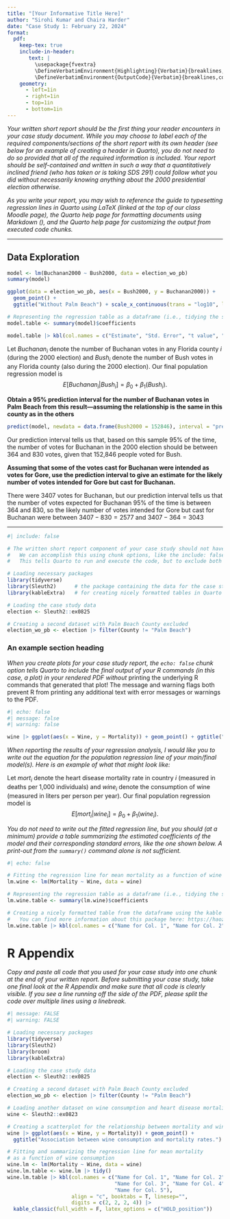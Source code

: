```yaml
---
title: "[Your Informative Title Here]"
author: "Sirohi Kumar and Chaira Harder"
date: "Case Study 1: February 22, 2024"
format: 
  pdf:
    keep-tex: true
    include-in-header: 
       text: |
         \usepackage{fvextra}
         \DefineVerbatimEnvironment{Highlighting}{Verbatim}{breaklines,commandchars=\\\{\}}
         \DefineVerbatimEnvironment{OutputCode}{Verbatim}{breaklines,commandchars=\\\{\}}
    geometry: 
      - left=1in
      - right=1in
      - top=1in
      - bottom=1in
---
```


*Your written short report should be the first thing your reader encounters in your case study document. While you may choose to label each of the required components/sections of the short report with its own header (see below for an example of creating a header in Quarto), you do not need to do so provided that all of the required information is included. Your report should be self-contained and written in such a way that a quantitatively inclined friend (who has taken or is taking SDS 291) could follow what you did without necessarily knowing anything about the 2000 presidential election otherwise.*

*As you write your report, you may wish to reference the guide to typesetting regression lines in Quarto using LaTeX (linked at the top of our class Moodle page), the Quarto help page for formatting documents using Markdown (), and the Quarto help page for customizing the output from executed code chunks.*

----

## Data Exploration

```r
model <- lm(Buchanan2000 ~ Bush2000, data = election_wo_pb)
summary(model)
```

```r
ggplot(data = election_wo_pb, aes(x = Bush2000, y = Buchanan2000)) +
  geom_point() +
  ggtitle("Without Palm Beach") + scale_x_continuous(trans = "log10", labels = scales::comma) + geom_smooth(method = lm, formula = y~x) + xlab("Bush Votes (log)") + ylab("Buchanan Votes")
```
```r

# Representing the regression table as a dataframe (i.e., tidying the summary() output)
model.table <- summary(model)$coefficients

model.table |> kbl(col.names = c("Estimate", "Std. Error", "t value", "p value"), align = "c", booktabs = T, linesep="", digits = c(4, 4, 4, 4)) |> kable_classic(full_width = F, latex_options = c("HOLD_position"))
```

Let $Buchanan_i$ denote the number of Buchanan votes in any Florida county $i$ (during the 2000 election) and $Bush_i$ denote the number of Bush votes in any Florida county (also during the 2000 election). Our final population regression model is $$E[Buchanan_i | Bush_i] = \beta_0 + \beta_1\left(Bush_i\right).$$

**Obtain a 95% prediction interval for the number of Buchanan votes in Palm Beach from this result—assuming the relationship is the same in this county as in the others**

```r
predict(model, newdata = data.frame(Bush2000 = 152846), interval = "prediction", level = 0.95)
```

Our prediction interval tells us that, based on this sample 95% of the time, the number of votes for Buchanan in the 2000 election should be between 364 and 830 votes, given that 152,846 people voted for Bush.


**Assuming that some of the votes cast for Buchanan were intended as votes for Gore, use the prediction interval to give an estimate for the likely number of votes intended for Gore but cast for Buchanan.**

There were 3407 votes for Buchanan, but our prediction interval tells us that the number of votes expected for Buchanan 95% of the time is between 364 and 830, so the likely number of votes intended for Gore but cast for Buchanan were between $3407-830 = 2577$ and $3407-364 = 3043$



----


```r
#| include: false

# The written short report component of your case study should not have any visible R code, and the only R output that should be included are relevant plots and nicely formatted tables. Of course, this means that the R code to generate those figures/tables must be included *somewhere* in the Quarto .qmd document, but remain hidden from the reader! 
#   We can accomplish this using chunk options, like the include: false option above.
#   This tells Quarto to run and execute the code, but to exclude both the code and any associated output from the rendered PDF document.

# Loading necessary packages
library(tidyverse)
library(Sleuth2)      # the package containing the data for the case study. you may need to install this package first!
library(kableExtra)   # for creating nicely formatted tables in Quarto

# Loading the case study data
election <- Sleuth2::ex0825

# Creating a second dataset with Palm Beach County excluded
election_wo_pb <- election |> filter(County != "Palm Beach")

```

### An example section heading

*When you create plots for your case study report, the `echo: false` chunk option tells Quarto to include the final output of your R commands (in this case, a plot) in your rendered PDF without* printing the underlying R commands that generated that plot! The message and warning flags both prevent R from printing any additional text with error messages or warnings to the PDF.

```r
#| echo: false
#| message: false
#| warning: false

wine |> ggplot(aes(x = Wine, y = Mortality)) + geom_point() + ggtitle("Association between wine consumption and mortality rates.")
```

*When reporting the results of your regression analysis, I would like you to write out the equation for the population regression line of your main/final model(s). Here is an example of what that might look like:*

Let $mort_i$ denote the heart disease mortality rate in country $i$ (measured in deaths per 1,000 individuals) and $wine_i$ denote the consumption of wine (measured in liters per person per year). Our final population regression model is $$E[mort_i | wine_i] = \beta_0 + \beta_1\left(wine_i\right).$$

*You do not need to write out the fitted regression line, but you should (at a minimum) provide a table summarizing the estimated coefficients of the model and their corresponding standard errors, like the one shown below. A print-out from the `summary()` command alone is not sufficient.*

```r
#| echo: false

# Fitting the regression line for mean mortality as a function of wine consumption
lm.wine <- lm(Mortality ~ Wine, data = wine)

# Representing the regression table as a dataframe (i.e., tidying the summary() output)
lm.wine.table <- summary(lm.wine)$coefficients

# Creating a nicely formatted table from the dataframe using the kable package
#   You can find more information about this package here: https://haozhu233.github.io/kableExtra/awesome_table_in_pdf.pdf
lm.wine.table |> kbl(col.names = c("Name for Col. 1", "Name for Col. 2", "Name for Col. 3", "Name for Col. 4"), align = "c", booktabs = T, linesep="", digits = c(2, 2, 2, 4)) |> kable_classic(full_width = F, latex_options = c("HOLD_position"))

```

# R Appendix

*Copy and paste all code that you used for your case study into one chunk at the end of your written report. Before submitting your case study, take one final look at the R Appendix and make sure that all code is clearly visible. If you see a line running off the side of the PDF, please split the code over multiple lines using a linebreak.*

```r
#| message: FALSE
#| warning: FALSE

# Loading necessary packages
library(tidyverse)
library(Sleuth2)
library(broom)        
library(kableExtra)   

# Loading the case study data
election <- Sleuth2::ex0825

# Creating a second dataset with Palm Beach County excluded
election_wo_pb <- election |> filter(County != "Palm Beach")

# Loading another dataset on wine consumption and heart disease mortality
wine <- Sleuth2::ex0823

# Creating a scatterplot for the relationship between mortality and wine consumption
wine |> ggplot(aes(x = Wine, y = Mortality)) + geom_point() + 
  ggtitle("Association between wine consumption and mortality rates.")

# Fitting and summarizing the regression line for mean mortality 
# as a function of wine consumption
wine.lm <- lm(Mortality ~ Wine, data = wine)
wine.lm.table <- wine.lm |> tidy()
wine.lm.table |> kbl(col.names = c("Name for Col. 1", "Name for Col. 2", 
                                   "Name for Col. 3", "Name for Col. 4", 
                                   "Name for Col. 5"), 
                     align = "c", booktabs = T, linesep="", 
                     digits = c(2, 2, 2, 4)) |> 
  kable_classic(full_width = F, latex_options = c("HOLD_position"))
```
